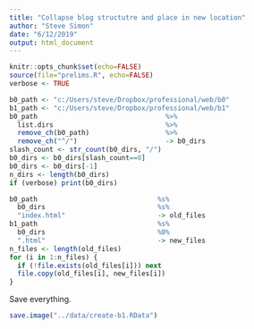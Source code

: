 ```yaml
---
title: "Collapse blog structutre and place in new location"
author: "Steve Simon"
date: "6/12/2019"
output: html_document
---
```


```r
knitr::opts_chunk$set(echo=FALSE)
source(file="prelims.R", echo=FALSE)
verbose <- TRUE
```

```r
b0_path <- "c:/Users/steve/Dropbox/professional/web/b0"
b1_path <- "c:/Users/steve/Dropbox/professional/web/b1"
b0_path                                %>%
  list.dirs                            %>%
  remove_ch(b0_path)                   %>%
  remove_ch("^/")                      -> b0_dirs
slash_count <- str_count(b0_dirs, "/")
b0_dirs <- b0_dirs[slash_count==0]
b0_dirs <- b0_dirs[-1]
n_dirs <- length(b0_dirs)
if (verbose) print(b0_dirs)
```


```r
b0_path                              %s%
  b0_dirs                            %s%
  "index.html"                       -> old_files
b1_path                              %s%
  b0_dirs                            %0%
  ".html"                            -> new_files
n_files <- length(old_files)
for (i in 1:n_files) {
  if (!file.exists(old_files[i])) next
  file.copy(old_files[i], new_files[i])
}
```

Save everything.

```r
save.image("../data/create-b1.RData")
```